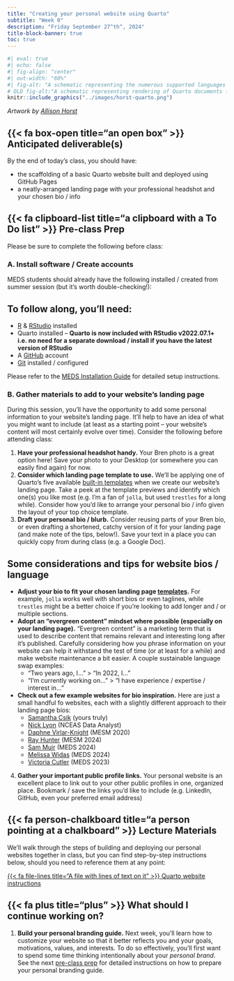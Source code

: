```yaml
---
title: "Creating your personal website using Quarto"
subtitle: "Week 0"
description: "Friday September 27^th^, 2024"
title-block-banner: true
toc: true
---
```


```r
#| eval: true
#| echo: false
#| fig-align: "center"
#| out-width: "60%"
#| fig-alt: "A schematic representing the numerous supported languages (R, Python, Observable, Julia), which Quarto supports for writing a variety of file types (html, PDF, Word docs, and more)"
# OLD fig-alt:"A schematic representing rendering of Quarto documents from .qmd, to knitr or jupyter, to plain text markdown, then converted by pandoc into any number of output types including html, PDF, or Word document."
knitr::include_graphics("../images/horst-quarto.png")
```

::: {.center-text .gray-text}
*Artwork by [Allison Horst](https://allisonhorst.com/allison-horst)*
:::

## {{< fa box-open title="an open box" >}} Anticipated deliverable(s) {#anticipated-deliverables}

By the end of today's class, you should have:

- the scaffolding of a basic Quarto website built and deployed using GitHub Pages
- a neatly-arranged landing page with your professional headshot and your chosen bio / info

## {{< fa clipboard-list title="a clipboard with a To Do list" >}} Pre-class Prep {#pre-class-prep}

Please be sure to complete the following before class:

### A. Install software / Create accounts

MEDS students should already have the following installed / created from summer session (but it's worth double-checking!):

::: {.callout-note collapse=true icon=false}
## To follow along, you'll need:
- [R](https://cloud.r-project.org/) & [RStudio](https://posit.co/download/rstudio-desktop/#download) installed
- Quarto installed – **Quarto is now included with RStudio v2022.07.1+ i.e. no need for a separate download / install if you have the latest version of RStudio**
- A [GitHub](https://github.com/) account
- [Git](https://git-scm.com/) installed / configured

Please refer to the [MEDS Installation Guide](https://ucsb-meds.github.io/MEDS-installation-guide/) for detailed setup instructions.
:::

### B. Gather materials to add to your website's landing page

During this session, you'll have the opportunity to add some personal information to your website's landing page. It'll help to have an idea of what you might want to include (at least as a starting point -- your website's content will most certainly evolve over time). Consider the following before attending class:

1. [**Have your professional headshot handy.**]{.teal-text} Your Bren photo is a great option here! Save your photo to your Desktop (or somewhere you can easily find again) for now.
2. [**Consider which landing page template to use.**]{.teal-text} We'll be applying one of Quarto's five available [built-in templates](https://quarto.org/docs/websites/website-about.html#templates) when we create our website's landing page. Take a peek at the template previews and identify which one(s) you like most (e.g. I'm a fan of `jolla`, but used `trestles` for a long while). Consider how you'd like to arrange your personal bio / info given the layout of your top choice template.
3. [**Draft your personal bio / blurb.**]{.teal-text} Consider reusing parts of your Bren bio, or even drafting a shortened, catchy version of it for your landing page (and make note of the tips, below!). Save your text in a place you can quickly copy from during class (e.g. a Google Doc).

::: {.callout-tip collapse=true icon=false}
## Some considerations and tips for website bios / language
- **Adjust your bio to fit your chosen landing page [templates](https://quarto.org/docs/websites/website-about.html#templates).** For example, `jolla` works well with short bios or even taglines, while `trestles` might be a better choice if you're looking to add longer and / or multiple sections. 
- **Adopt an "evergreen content" mindset where possible (especially on your landing page).** "Evergreen content" is a marketing term that is used to describe content that remains relevant and interesting long after it's published. Carefully considering how you phrase information on your website can help it withstand the test of time (or at least for a while) and make website maintenance a bit easier. A couple sustainable language swap examples:
    - "Two years ago, I..." > "In 2022, I..."
    <!-- - "I'm a Master of Environmental Data Science student interested in..." > "I'm an environmental data scientist interested in..." -->
    - "I'm currently working on..." > "I have experience / expertise / interest in..."
- **Check out a few example websites for bio inspiration.** Here are just a small handful fo websites, each with a slightly different approach to their landing page bios:
    - [Samantha Csik](https://samanthacsik.github.io/){target="_blank"} (yours truly)
    - [Nick Lyon](https://njlyon0.github.io/){target="_blank"} (NCEAS Data Analyst)
    - [Daphne Virlar-Knight](https://dvirlar2.github.io/){target="_blank"} (MESM 2020)
    - [Ray Hunter](https://ramhunte.github.io/){target="_blank"} (MESM 2024)
    - [Sam Muir](https://shmuir.github.io/){target="_blank"} (MEDS 2024)
    - [Melissa Widas](https://mwidas.github.io/){target="_blank"} (MEDS 2024)
    - [Victoria Cutler](https://victoriacutler.github.io/){target="_blank"} (MEDS 2023)

:::

4. [**Gather your important public profile links.**]{.teal-text} Your personal website is an excellent place to link out to your other public profiles in one, organized place. Bookmark / save the links you'd like to include (e.g. LinkedIn, GitHub, even your preferred email address)

## {{< fa person-chalkboard title="a person pointing at a chalkboard" >}} Lecture Materials {#lecture-materials}

We'll walk through the steps of building and deploying our personal websites together in class, but you can find step-by-step instructions below, should you need to reference them at any point:

::: {.center-text}
[{{< fa file-lines title="A file with lines of text on it" >}} Quarto website instructions](https://ucsb-meds.github.io/creating-quarto-websites/){.btn role="button" target="_blank"} 
:::

## {{< fa plus title="plus" >}} What should I continue working on? {#continue-working}

1. [**Build your personal branding guide.**]{.teal-text} Next week, you'll learn how to customize your website so that it better reflects you and your goals, motivations, values, and interests. To do so effectively, you'll first want to spend some time thinking intentionally about your *personal brand*. See the next [pre-class prep](week2-customizing-websites.qmd#pre-class-prep) for detailed instructions on how to prepare your personal branding guide.


<!-- ::: {.callout-tip} -->
<!-- ## **AN IMPORTANT REMINDER: a personal website is an ever-evolving project**  -->
<!-- I'm pretty sure I've rewritten the language across my website at least once a year since I first created it. Don't feel too much pressure to make it "perfect" -- you'll likely revisit the content / arrangement often, especially throughout different stages of your career! -->
<!-- ::: -->
